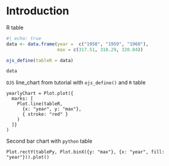 # Introduction

R table
```r
#| echo: true
data <- data.frame(year =  c("1958", "1959", "1960"), 
                   max = c(317.51, 318.29, 320.04))

ojs_define(tableR = data)

data
```



`OJS` line_chart from tutorial with `ojs_define()` and `R` table

```ojs
yearlyChart = Plot.plot({
  marks: [
    Plot.line(tableR, 
      {x: "year", y: "max"}, 
      { stroke: "red" }
    )
  ]}
)
```

<!-- `Python` table -->
<!-- ```{python} -->
<!-- import pandas as pd -->
<!-- d = { -->
<!--     'year': ['1958', '1959', '1960'], -->
<!--     'max': [317.5, 318.9, 320.7] -->
<!-- } -->
<!-- df = pd.DataFrame(data=d) -->

<!-- ojs_define(tablePy = df) -->
<!-- ``` -->


Second bar chart with `python` table
```ojs

Plot.rectY(tablePy, Plot.binX({y: "max"}, {x: "year", fill: "year"})).plot()

```